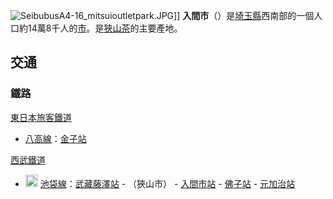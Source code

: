 {{日本都市|
自治體名=入間市|
圖像=[[File:Iruma_Takakura_Elementary_School_2013-09.JPG|240px]]|
圖像說明=高倉五丁目的[[狹山茶|狹山茶]]茶園|
市章=[[File:Emblem_of_Iruma,_Saitama.svg|100px]]|
日文原名=入間市|
平假名=いるまし|
羅馬字拼音=Iruma-shi|
都道府縣=埼玉縣|
支廳=|
編號=11225-9|
面積=44.69|
邊界未定=|
人口=145,442|
統計時間=2021年6月1日|
自治體=[[狹山市|狹山市]]、[[所澤市|所澤市]]、[[飯能市|飯能市]]<br />[[東京都|東京都]] : [[青梅市|青梅市]]、[[瑞穗町|瑞穗町]]|
樹=|
花=|
鳥=|
其他象徵物=|
其他象徵=|
郵遞區號=358-8511|
所在地=入間市豐岡一丁目16番1號|
電話號碼=4-2964-1111|
外部連結=http://www.city.iruma.saitama.jp/|
經度=|
緯度=|
地圖=|
註記= |
}}
[[File:SeibubusA4-16_mitsuioutletpark.JPG|thumb]]]]
'''入間市'''（{{jpn|j=入間市|hg=いるまし|rm=Iruma shi|f=y}}）是[[埼玉縣|埼玉縣]]西南部的一個人口約14萬8千人的[[市|市]]。是[[狹山茶|狹山茶]]的主要產地。
== 交通 ==
=== 鐵路 ===
; [[東日本旅客鐵道|東日本旅客鐵道]]
* [[八高線|八高線]]：[[金子站|金子站]]
; [[西武鐵道|西武鐵道]]
* [[File:Seibu_ikebukuro_logo.svg|20px]] [[池袋線_(西武鐵道)|池袋線]]：[[武藏藤澤站|武藏藤澤站]] - （狹山市） - [[入間市站|入間市站]] - [[佛子站|佛子站]] - [[元加治站|元加治站]]
{{埼玉縣}}
{{Authority control}}
{{日本地理小作品}}